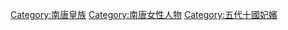 [[Category:南唐皇族‎|Category:南唐皇族‎]]
[[Category:南唐女性人物|Category:南唐女性人物]]
[[Category:五代十國妃嬪‎|Category:五代十國妃嬪‎]]